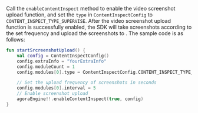 Call the `enableContentInspect` method to enable the video screenshot upload function, and set the `type` in `ContentInspectConfig` to `CONTENT_INSPECT_TYPE_SUPERVISE`. After the video screenshot upload function is successfully enabled, the SDK will take screenshots according to the set frequency and upload the screenshots to <Vg k="AGORA_BACKEND" />. The sample code is as follows:

``` kotlin
fun startSrcreenshotUpload() {
    val config = ContentInspectConfig()
    config.extraInfo = "YourExtraInfo"
    config.moduleCount = 1
    config.modules[0].type = ContentInspectConfig.CONTENT_INSPECT_TYPE_SUPERVISE

    // Set the upload frequency of screenshots in seconds
    config.modules[0].interval = 5
    // Enable screenshot upload
    agoraEngine!!.enableContentInspect(true, config)
}
```